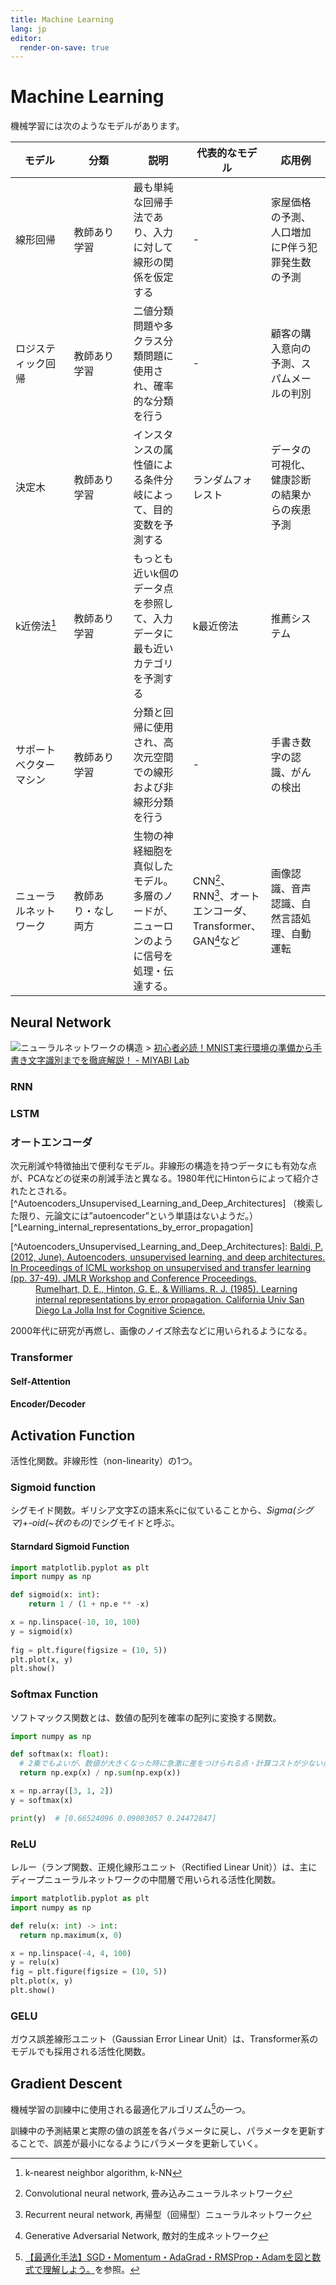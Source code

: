```yaml
---
title: Machine Learning
lang: jp
editor:
  render-on-save: true
---
```


# Machine Learning

機械学習には次のようなモデルがあります。

| モデル | 分類 | 説明 | 代表的なモデル | 応用例 |
|---|---|---|---|---|
| 線形回帰 | 教師あり学習 | 最も単純な回帰手法であり、入力に対して線形の関係を仮定する | - | 家屋価格の予測、人口増加にP伴う犯罪発生数の予測 |
| ロジスティック回帰 | 教師あり学習 | 二値分類問題や多クラス分類問題に使用され、確率的な分類を行う | - | 顧客の購入意向の予測、スパムメールの判別 |
| 決定木 | 教師あり学習| インスタンスの属性値による条件分岐によって、目的変数を予測する | ランダムフォレスト | データの可視化、健康診断の結果からの疾患予測 |
| k近傍法[^k-NN] | 教師あり学習 | もっとも近いk個のデータ点を参照して、入力データに最も近いカテゴリを予測する | k最近傍法 | 推薦システム |
| サポートベクターマシン | 教師あり学習 | 分類と回帰に使用され、高次元空間での線形および非線形分類を行う | - | 手書き数字の認識、がんの検出 |
| ニューラルネットワーク | 教師あり・なし両方 | 生物の神経細胞を真似したモデル。多層のノードが、ニューロンのように信号を処理・伝達する。 | CNN[^cnn]、RNN[^rnn]、オートエンコーダ、Transformer、GAN[^gan]など | 画像認識、音声認識、自然言語処理、自動運転 |

[^k-NN]: k-nearest neighbor algorithm, k-NN
[^cnn]: Convolutional neural network, 畳み込みニューラルネットワーク
[^rnn]: Recurrent neural network, 再帰型（回帰型）ニューラルネットワーク
[^gan]: Generative Adversarial Network, 敵対的生成ネットワーク

## Neural Network

![ニューラルネットワークの構造](https://miyabi-lab.space/assets/imgs/blog/upload/images/nn_fig17.001_ut1523588254.jpeg)
> [初心者必読！MNIST実行環境の準備から手書き文字識別までを徹底解説！ - MIYABI Lab](https://miyabi-lab.space/blog/10)

### RNN

### LSTM

### オートエンコーダ

次元削減や特徴抽出で便利なモデル。非線形の構造を持つデータにも有効な点が、PCAなどの従来の削減手法と異なる。1980年代にHintonらによって紹介されたとされる。[^Autoencoders_Unsupervised_Learning_and_Deep_Architectures]
（検索した限り、元論文には"autoencoder"という単語はないようだ。）[^Learning_internal_representations_by_error_propagation]

[^Autoencoders_Unsupervised_Learning_and_Deep_Architectures]: [Baldi, P. (2012, June). Autoencoders, unsupervised learning, and deep architectures. In Proceedings of ICML workshop on unsupervised and transfer learning (pp. 37-49). JMLR Workshop and Conference Proceedings.](http://proceedings.mlr.press/v27/baldi12a/baldi12a.pdf)
: [Rumelhart, D. E., Hinton, G. E., & Williams, R. J. (1985). Learning internal representations by error propagation. California Univ San Diego La Jolla Inst for Cognitive Science.](https://cs.uwaterloo.ca/~y328yu/classics/bp.pdf)

2000年代に研究が再燃し、画像のノイズ除去などに用いられるようになる。

### Transformer

#### Self-Attention

#### Encoder/Decoder


## Activation Function

活性化関数。非線形性（non-linearity）の1つ。

### Sigmoid function

シグモイド関数。ギリシア文字Σの語末系ςに似ていることから、*Sigma(シグマ)*+*-oid(~状のもの)*でシグモイドと呼ぶ。

#### Starndard Sigmoid Function

```python
import matplotlib.pyplot as plt
import numpy as np

def sigmoid(x: int):
    return 1 / (1 + np.e ** -x)

x = np.linspace(-10, 10, 100)
y = sigmoid(x)
 
fig = plt.figure(figsize = (10, 5))
plt.plot(x, y)
plt.show()
```

### Softmax Function

ソフトマックス関数とは、数値の配列を確率の配列に変換する関数。

```python
import numpy as np

def softmax(x: float):
  # 2乗でもよいが、数値が大きくなった時に急激に差をつけられる点・計算コストが少ない点から、自然対数を用いるらしい。
  return np.exp(x) / np.sum(np.exp(x))

x = np.array([3, 1, 2])
y = softmax(x)

print(y)  # [0.66524096 0.09003057 0.24472847]
```

### ReLU

レルー（ランプ関数、正規化線形ユニット（Rectified Linear Unit））は、主にディープニューラルネットワークの中間層で用いられる活性化関数。

```python
import matplotlib.pyplot as plt
import numpy as np

def relu(x: int) -> int:
  return np.maximum(x, 0)

x = np.linspace(-4, 4, 100)
y = relu(x)
fig = plt.figure(figsize = (10, 5))
plt.plot(x, y)
plt.show()
```

### GELU

ガウス誤差線形ユニット（Gaussian Error Linear Unit）は、Transformer系のモデルでも採用される活性化関数。

## Gradient Descent

機械学習の訓練中に使用される最適化アルゴリズム[^optimizer]の一つ。

[^optimizer]: [【最適化手法】SGD・Momentum・AdaGrad・RMSProp・Adamを図と数式で理解しよう。](https://kunassy.com/oprimizer/)を参照。

訓練中の予測結果と実際の値の誤差を各パラメータに戻し、パラメータを更新することで、誤差が最小になるようにパラメータを更新していく。
